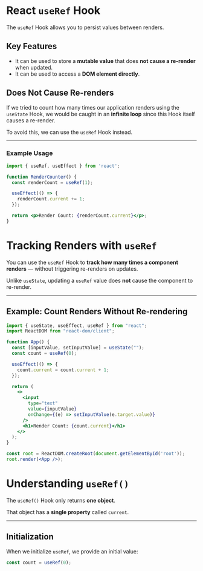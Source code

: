 # React `useRef` Hook

The `useRef` Hook allows you to persist values between renders.

## Key Features

- It can be used to store a **mutable value** that does **not cause a re-render** when updated.
- It can be used to access a **DOM element directly**.

## Does Not Cause Re-renders

If we tried to count how many times our application renders using the `useState` Hook, we would be caught in an **infinite loop** since this Hook itself causes a re-render.

To avoid this, we can use the `useRef` Hook instead.

---

### Example Usage

```jsx
import { useRef, useEffect } from 'react';

function RenderCounter() {
  const renderCount = useRef(1);

  useEffect(() => {
    renderCount.current += 1;
  });

  return <p>Render Count: {renderCount.current}</p>;
}
```

# Tracking Renders with `useRef`

You can use the `useRef` Hook to **track how many times a component renders** — without triggering re-renders on updates.

Unlike `useState`, updating a `useRef` value does **not** cause the component to re-render.

---

## Example: Count Renders Without Re-rendering

```jsx
import { useState, useEffect, useRef } from "react";
import ReactDOM from "react-dom/client";

function App() {
  const [inputValue, setInputValue] = useState("");
  const count = useRef(0);

  useEffect(() => {
    count.current = count.current + 1;
  });

  return (
    <>
      <input
        type="text"
        value={inputValue}
        onChange={(e) => setInputValue(e.target.value)}
      />
      <h1>Render Count: {count.current}</h1>
    </>
  );
}

const root = ReactDOM.createRoot(document.getElementById('root'));
root.render(<App />);
```

# Understanding `useRef()`

The `useRef()` Hook only returns **one object**.

That object has a **single property** called `current`.

---

## Initialization

When we initialize `useRef`, we provide an initial value:

```js
const count = useRef(0);
```
